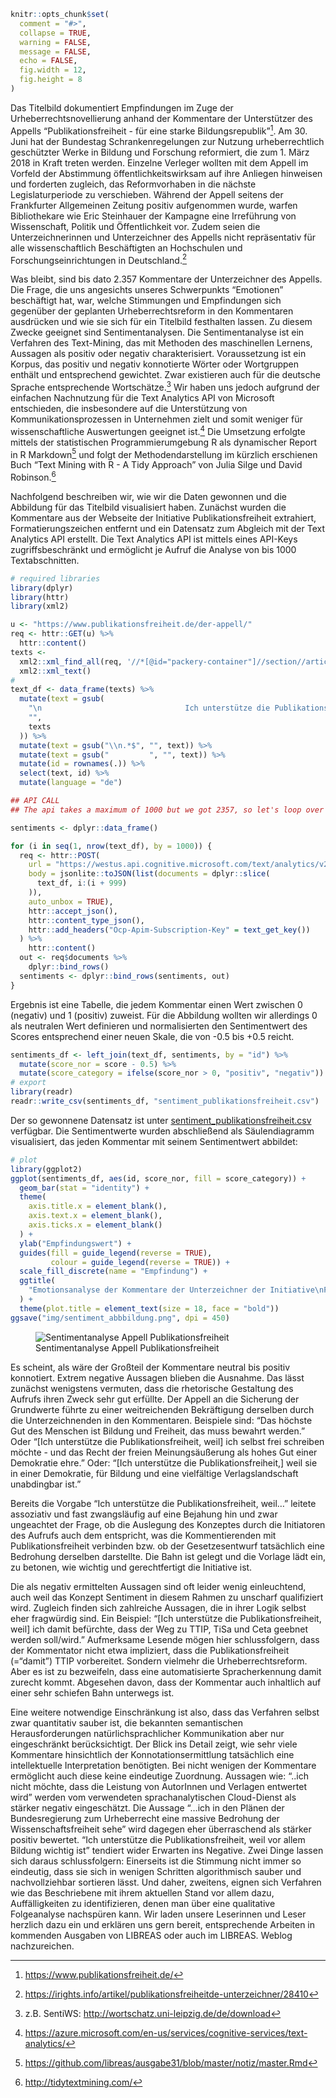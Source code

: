 ```r
knitr::opts_chunk$set(
  comment = "#>",
  collapse = TRUE,
  warning = FALSE,
  message = FALSE,
  echo = FALSE,
  fig.width = 12,
  fig.height = 8
)
```

Das Titelbild dokumentiert Empfindungen im Zuge der Urheberrechtsnovellierung anhand der Kommentare der Unterstützer des Appells "Publikationsfreiheit - für eine starke Bildungsrepublik"[^1]. Am 30. Juni hat der Bundestag Schrankenregelungen zur Nutzung urheberrechtlich geschützter Werke in Bildung und Forschung reformiert, die zum 1. März 2018 in Kraft treten werden. Einzelne Verleger wollten mit dem Appell im Vorfeld der Abstimmung öffentlichkeitswirksam auf ihre Anliegen hinweisen und forderten zugleich, das Reformvorhaben in die nächste Legislaturperiode zu verschieben. Während der Appell seitens der Frankfurter Allgemeinen Zeitung positiv aufgenommen wurde, warfen Bibliothekare wie Eric Steinhauer der Kampagne eine Irreführung von Wissenschaft, Politik und Öffentlichkeit vor. Zudem seien die Unterzeichnerinnen und Unterzeichner des Appells nicht repräsentativ für alle wissenschaftlich Beschäftigten an Hochschulen und Forschungseinrichtungen in Deutschland.[^2]

Was bleibt, sind bis dato 2.357 Kommentare der Unterzeichner des Appells. Die Frage, die uns angesichts unseres Schwerpunkts "Emotionen " beschäftigt hat, war, welche Stimmungen und Empfindungen sich gegenüber der geplanten Urheberrechtsreform in den Kommentaren ausdrücken und wie sie sich für ein Titelbild festhalten lassen. Zu diesem Zwecke geeignet sind Sentimentanalysen. Die Sentimentanalyse ist ein Verfahren des Text-Mining, das mit Methoden des maschinellen Lernens, Aussagen als positiv oder negativ charakterisiert. Voraussetzung ist ein Korpus, das positiv und negativ konnotierte Wörter oder Wortgruppen enthält und entsprechend gewichtet. Zwar existieren auch für die deutsche Sprache entsprechende Wortschätze.[^3] Wir haben uns jedoch aufgrund der einfachen Nachnutzung für die Text Analytics API von Microsoft entschieden, die insbesondere auf die Unterstützung von Kommunikationsprozessen in Unternehmen zielt und somit weniger für wissenschaftliche Auswertungen geeignet ist.[^4] Die Umsetzung erfolgte mittels der statistischen Programmierumgebung R als dynamischer Report in R Markdown[^6] und folgt der Methodendarstellung im kürzlich erschienen Buch "Text Mining with R - A Tidy Approach" von Julia Silge und David Robinson.[^5]

Nachfolgend beschreiben wir, wie wir die Daten gewonnen und die Abbildung für das Titelbild visualisiert haben. Zunächst wurden die Kommentare aus der Webseite der Initiative Publikationsfreiheit extrahiert, Formatierungszeichen entfernt und ein Datensatz zum Abgleich mit der Text Analytics API erstellt. Die Text Analytics API ist mittels eines API-Keys zugriffsbeschränkt und ermöglicht je Aufruf die Analyse von bis 1000 Textabschnitten.

```r
# required libraries
library(dplyr)
library(httr)
library(xml2)

u <- "https://www.publikationsfreiheit.de/der-appell/"
req <- httr::GET(u) %>%
  httr::content()
texts <-
  xml2::xml_find_all(req, '//*[@id="packery-container"]//section//article') %>%
  xml2::xml_text()
#
text_df <- data_frame(texts) %>%
  mutate(text = gsub(
    "\n                                Ich unterstütze die Publikationsfreiheit, weil ...\n",
    "",
    texts
  )) %>%
  mutate(text = gsub("\\n.*$", "", text)) %>%
  mutate(text = gsub("         ", "", text)) %>%
  mutate(id = rownames(.)) %>%
  select(text, id) %>%
  mutate(language = "de")
```

```r
## API CALL
## The api takes a maximum of 1000 but we got 2357, so let's loop over the data

sentiments <- dplyr::data_frame()

for (i in seq(1, nrow(text_df), by = 1000)) {
  req <- httr::POST(
    url = "https://westus.api.cognitive.microsoft.com/text/analytics/v2.0/sentiment",
    body = jsonlite::toJSON(list(documents = dplyr::slice(
      text_df, i:(i + 999)
    )),
    auto_unbox = TRUE),
    httr::accept_json(),
    httr::content_type_json(),
    httr::add_headers("Ocp-Apim-Subscription-Key" = text_get_key())
  ) %>%
    httr::content()
  out <- req$documents %>%
    dplyr::bind_rows()
  sentiments <- dplyr::bind_rows(sentiments, out)
}
```

Ergebnis ist eine Tabelle, die jedem Kommentar einen Wert zwischen 0 (negativ) und  1 (positiv) zuweist. Für die Abbildung wollten wir allerdings 0 als neutralen Wert definieren und normalisierten den Sentimentwert des Scores entsprechend einer neuen Skale, die von -0.5 bis +0.5 reicht.


```r
sentiments_df <- left_join(text_df, sentiments, by = "id") %>%
  mutate(score_nor = score - 0.5) %>%
  mutate(score_category = ifelse(score_nor > 0, "positiv", "negativ"))
# export
library(readr)
readr::write_csv(sentiments_df, "sentiment_publikationsfreiheit.csv")
```

Der so gewonnene Datensatz ist unter [sentiment_publikationsfreiheit.csv](sentiment_publikationsfreiheit.csv) verfügbar. Die Sentimentwerte wurden abschließend als Säulendiagramm visualisiert, das jeden Kommentar mit seinem Sentimentwert abbildet:

```r
# plot
library(ggplot2)
ggplot(sentiments_df, aes(id, score_nor, fill = score_category)) +
  geom_bar(stat = "identity") +
  theme(
    axis.title.x = element_blank(),
    axis.text.x = element_blank(),
    axis.ticks.x = element_blank()
  ) +
  ylab("Empfindungswert") +
  guides(fill = guide_legend(reverse = TRUE),
         colour = guide_legend(reverse = TRUE)) +
  scale_fill_discrete(name = "Empfindung") +
  ggtitle(
    "Emotionsanalyse der Kommentare der Unterzeichner der Initiative\nPublikationsfreiheit für bessere Bildung"
  ) +
  theme(plot.title = element_text(size = 18, face = "bold"))
ggsave("img/sentiment_abbbildung.png", dpi = 450)
```

![Sentimentanalyse Appell Publikationsfreiheit](img/sentiment_abbbildung.png)

Es scheint, als wäre der Großteil der Kommentare neutral bis positiv konnotiert. Extrem negative Aussagen blieben die Ausnahme.  Das lässt zunächst wenigstens vermuten, dass die rhetorische Gestaltung des Aufrufs ihren Zweck sehr gut erfüllte. Der Appell an die Sicherung der Grundwerte führte zu einer weitreichenden Bekräftigung derselben durch die Unterzeichnenden in den Kommentaren.  Beispiele sind: "Das höchste Gut des Menschen ist Bildung und Freiheit, das muss bewahrt werden.” Oder  "[Ich unterstütze die Publikationsfreiheit, weil] ich selbst frei schreiben möchte - und das Recht der freien Meinungsäußerung als hohes Gut einer Demokratie ehre.” Oder: "[Ich unterstütze die Publikationsfreiheit,] weil sie in einer Demokratie, für Bildung und eine vielfältige Verlagslandschaft unabdingbar ist." 

Bereits die Vorgabe "Ich unterstütze die Publikationsfreiheit, weil..." leitete assoziativ und fast zwangsläufig auf eine Bejahung hin und zwar ungeachtet der Frage, ob die Auslegung des Konzeptes durch die Initiatoren des Aufrufs auch dem entspricht, was die Kommentierenden mit Publikationsfreiheit verbinden bzw. ob der Gesetzesentwurf tatsächlich eine Bedrohung derselben darstellte. Die Bahn ist gelegt und die Vorlage lädt ein, zu betonen, wie wichtig und gerechtfertigt die Initiative ist.

Die als negativ ermittelten Aussagen sind oft leider wenig einleuchtend, auch weil das Konzept Sentiment in diesem Rahmen zu unscharf qualifiziert wird. Zugleich finden sich zahlreiche Aussagen, die in ihrer Logik selbst eher fragwürdig sind. Ein Beispiel: "[Ich unterstütze die Publikationsfreiheit, weil] ich damit befürchte, dass der Weg zu TTIP, TiSa und Ceta geebnet werden soll/wird." Aufmerksame Lesende mögen hier schlussfolgern, dass der Kommentator nicht etwa impliziert, dass die Publikationsfreiheit (="damit") TTIP vorbereitet. Sondern vielmehr die Urheberrechtsreform. Aber es ist zu bezweifeln, dass eine automatisierte Spracherkennung damit zurecht kommt. Abgesehen davon, dass der Kommentar auch inhaltlich auf einer sehr schiefen Bahn unterwegs ist.

Eine weitere notwendige Einschränkung ist also, dass das Verfahren selbst zwar quantitativ sauber ist, die bekannten semantischen Herausforderungen natürlichsprachlicher Kommunikation aber nur eingeschränkt berücksichtigt. Der Blick ins Detail zeigt, wie sehr viele Kommentare hinsichtlich der Konnotationsermittlung tatsächlich eine intellektuelle Interpretation benötigten. Bei nicht wenigen der Kommentare ermöglicht auch diese keine eindeutige Zuordnung. Aussagen wie: "..ich nicht möchte, dass die Leistung von AutorInnen und Verlagen entwertet wird" werden vom verwendeten sprachanalytischen Cloud-Dienst als stärker negativ eingeschätzt.  Die Aussage "...ich in den Plänen der Bundesregierung zum Urheberrecht eine massive Bedrohung der Wissenschaftsfreiheit sehe" wird dagegen eher überraschend als stärker positiv bewertet. "Ich unterstütze die Publikationsfreiheit, weil vor allem Bildung wichtig ist" tendiert wider Erwarten ins Negative.  Zwei Dinge lassen sich daraus schlussfolgern: Einerseits ist die Stimmung nicht immer so eindeutig, dass sie sich in wenigen Schritten algorithmisch sauber und nachvollziehbar sortieren lässt. Und daher, zweitens, eignen sich Verfahren wie das Beschriebene mit ihrem aktuellen Stand vor allem dazu, Auffälligkeiten zu identifizieren, denen man über eine qualitative Folgeanalyse nachspüren kann. Wir laden unsere Leserinnen und Leser herzlich dazu ein und erklären uns gern bereit, entsprechende Arbeiten in kommenden Ausgaben von LIBREAS oder auch im LIBREAS. Weblog nachzureichen.


[^1]: <https://www.publikationsfreiheit.de/>

[^2]: <https://irights.info/artikel/publikationsfreiheitde-unterzeichner/28410>

[^3]: z.B. SentiWS: <http://wortschatz.uni-leipzig.de/de/download>

[^4]: <https://azure.microsoft.com/en-us/services/cognitive-services/text-analytics/>

[^5]: <http://tidytextmining.com/>

[^6]: [https://github.com/libreas/ausgabe31/blob/master/notiz/master.Rmd](https://github.com/libreas/ausgabe31/blob/master/notiz/master.Rmd)
